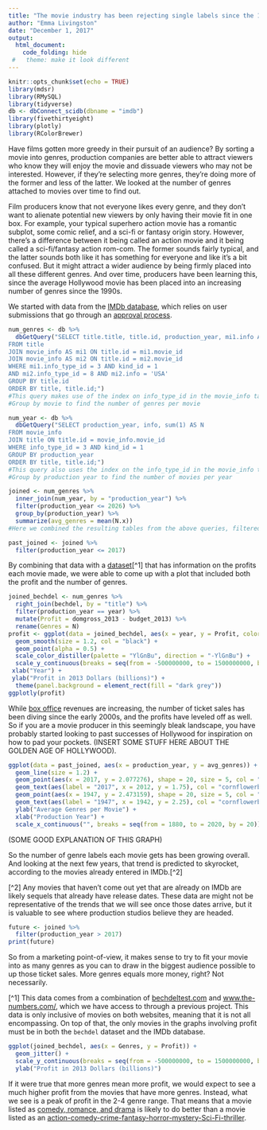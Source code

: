 ```yaml
---
title: "The movie industry has been rejecting single labels since the 1950s"
author: "Emma Livingston"
date: "December 1, 2017"
output:
  html_document:
    code_folding: hide
 #   theme: make it look different
---
```



```r
knitr::opts_chunk$set(echo = TRUE)
library(mdsr)
library(RMySQL)
library(tidyverse)
db <- dbConnect_scidb(dbname = "imdb")
library(fivethirtyeight)
library(plotly)
library(RColorBrewer)
```

Have films gotten more greedy in their pursuit of an audience? By sorting a movie into genres, production companies are better able to attract viewers who know they will enjoy the movie and dissuade viewers who may not be interested. However, if they're selecting more genres, they're doing more of the former and less of the latter. We looked at the number of genres attached to movies over time to find out.

Film producers know that not everyone likes every genre, and they don't want to alienate potential new viewers by only having their movie fit in one box. For example, your typical superhero action movie has a romantic subplot, some comic relief, and a sci-fi or fantasy origin story. However, there's a difference between it being called an action movie and it being called a sci-fi/fantasy action rom-com. The former sounds fairly typical, and the latter sounds both like it has something for everyone and like it's a bit confused. But it might attract a wider audience by being firmly placed into all these different genres. And over time, producers have been learning this, since the average Hollywood movie has been placed into an increasing number of genres since the 1990s.

We started with data from the [IMDb database](/http://www.imdb.com/), which relies on user submissions that go through an [approval process](/https://help.imdb.com/article/contribution/contribution-information/when-will-my-update-be-added/GEKS9SBHDEHBAVC7?ref_=helpms_helpart_inline#).

```r
num_genres <- db %>%
  dbGetQuery("SELECT title.title, title.id, production_year, mi1.info AS genre, mi2.info AS country, sum(1) AS N
FROM title
JOIN movie_info AS mi1 ON title.id = mi1.movie_id
JOIN movie_info AS mi2 ON title.id = mi2.movie_id
WHERE mi1.info_type_id = 3 AND kind_id = 1 
AND mi2.info_type_id = 8 AND mi2.info = 'USA'
GROUP BY title.id
ORDER BY title, title.id;")
#This query makes use of the index on info_type_id in the movie_info table
#Group by movie to find the number of genres per movie

num_year <- db %>%
  dbGetQuery("SELECT production_year, info, sum(1) AS N
FROM movie_info
JOIN title ON title.id = movie_info.movie_id
WHERE info_type_id = 3 AND kind_id = 1
GROUP BY production_year
ORDER BY title, title.id;")
#This query also uses the index on the info_type_id in the movie_info table
#Group by production year to find the number of movies per year

joined <- num_genres %>%
  inner_join(num_year, by = "production_year") %>%
  filter(production_year <= 2026) %>%
  group_by(production_year) %>%
  summarize(avg_genres = mean(N.x))
#Here we combined the resulting tables from the above queries, filtered out any film with a production year greater than 2026 (because of the \href{http://www.imdb.com/title/tt5174640/}{film to be released in 2115}), and found the average number of genres per year.

past_joined <- joined %>%
  filter(production_year <= 2017)
```

By combining that data with a [dataset](/https://fivethirtyeight.com/features/the-dollar-and-cents-case-against-hollywoods-exclusion-of-women/)[^1] that has information on the profits each movie made, we were able to come up with a plot that included both the profit and the number of genres. 

```r
joined_bechdel <- num_genres %>%
  right_join(bechdel, by = "title") %>%
  filter(production_year == year) %>%
  mutate(Profit = domgross_2013 - budget_2013) %>%
  rename(Genres = N)
profit <- ggplot(data = joined_bechdel, aes(x = year, y = Profit, color = Genres, label = title)) +
  geom_smooth(size = 1.2, col = "black") +
  geom_point(alpha = 0.5) +
  scale_color_distiller(palette = "YlGnBu", direction = "-YlGnBu") +
  scale_y_continuous(breaks = seq(from = -500000000, to = 1500000000, by = 500000000), labels = c("-0.5", "0", "0.5", "1.0", "1.5")) + 
 xlab("Year") +
 ylab("Profit in 2013 Dollars (billions)") +
  theme(panel.background = element_rect(fill = "dark grey")) 
ggplotly(profit)
```

While [box office](/https://www.the-numbers.com/market/) revenues are increasing, the number of ticket sales has been diving since the early 2000s, and the profits have leveled off as well. So if you are a movie producer in this seemingly bleak landscape, you have probably started looking to past successes of Hollywood for inspiration on how to pad your pockets. (INSERT SOME STUFF HERE ABOUT THE GOLDEN AGE OF HOLLYWOOD).

```r
ggplot(data = past_joined, aes(x = production_year, y = avg_genres)) +
  geom_line(size = 1.2) +
  geom_point(aes(x = 2017, y = 2.077276), shape = 20, size = 5, col = "cornflowerblue") +
  geom_text(aes(label = "2017", x = 2012, y = 1.75), col = "cornflowerblue") +
  geom_point(aes(x = 1947, y = 2.473159), shape = 20, size = 5, col = "cornflowerblue") +
  geom_text(aes(label = "1947", x = 1942, y = 2.25), col = "cornflowerblue") +
  ylab("Average Genres per Movie") +
  xlab("Production Year") +
  scale_x_continuous("", breaks = seq(from = 1880, to = 2020, by = 20))
``` 

(SOME GOOD EXPLANATION OF THIS GRAPH)


So the number of genre labels each movie gets has been growing overall. And looking at the next few years, that trend is predicted to skyrocket, according to the movies already entered in IMDb.[^2]

[^2] Any movies that haven't come out yet that are already on IMDb are likely sequels that already have release dates. These data are might not be representative of the trends that we will see once those dates arrive, but it is valuable to see where production studios believe they are headed.


```r
future <- joined %>%
  filter(production_year > 2017)
print(future)
```

So from a marketing point-of-view, it makes sense to try to fit your movie into as many genres as you can to draw in the biggest audience possible to up those ticket sales. More genres equals more money, right? Not necessarily.


[^1] This data comes from a combination of [bechdeltest.com](/http://bechdeltest.com/) and [www.the-numbers.com/](/https://www.the-numbers.com/), which we have access to through a previous project. This data is only inclusive of movies on both websites, meaning that it is not all encompassing. On top of that, the only movies in the graphs involving profit must be in both the `bechdel` dataset and the IMDb database. 



```r
ggplot(joined_bechdel, aes(x = Genres, y = Profit)) +
  geom_jitter() +
  scale_y_continuous(breaks = seq(from = -500000000, to = 1500000000, by = 500000000), labels = c("-0.5", "0", "0.5", "1.0", "1.5")) +
  ylab("Profit in 2013 Dollars (billions)")
```

If it were true that more genres mean more profit, we would expect to see a much higher profit from the movies that have more genres. Instead, what we see is a peak of profit in the 2-4 genre range. That means that a movie listed as [comedy, romance, and drama](/http://www.imdb.com/title/tt0259446/?ref_=ttls_li_tt) is likely to do better than a movie listed as an [action-comedy-crime-fantasy-horror-mystery-Sci-Fi-thriller](/http://www.imdb.com/title/tt1013860/). 


